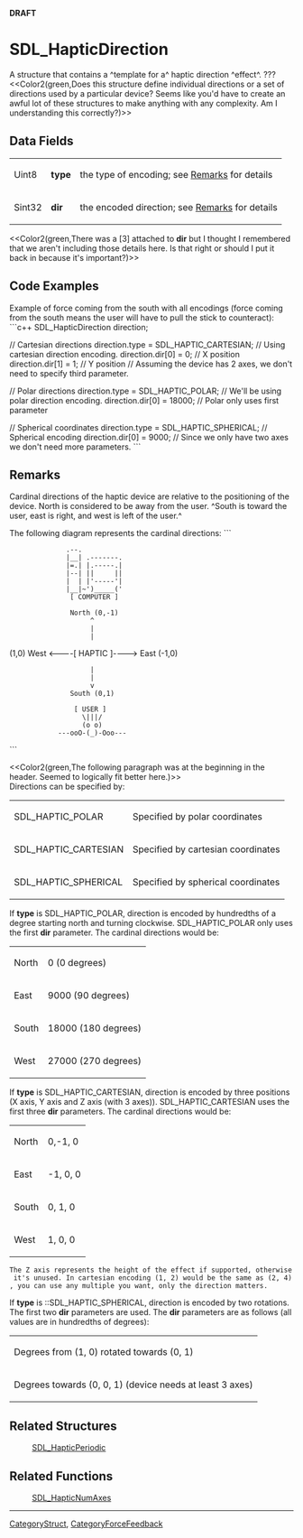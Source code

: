 <!-- pragma section-numbers off -->
<!-- pragma disable-camelcase -->
'''DRAFT'''

= SDL_HapticDirection =
A structure that contains a ^template for a^ haptic direction ^effect^. ???  <<Color2(green,Does this structure define individual directions or a set of directions used by a particular device?  Seems like you'd have to create an awful lot of these structures to make anything with any complexity.  Am I understanding this correctly?)>>


== Data Fields ==
{|
|Uint8
|'''type'''
|the type of encoding; see [[#type|Remarks]] for details
|-
|Sint32
|'''dir'''
|the encoded direction; see [[#type|Remarks]] for details
|}
<<Color2(green,There was a [3] attached to '''dir''' but I thought I remembered that we aren't including those details here.  Is that right or should I put it back in because it's important?)>>

== Code Examples ==
Example of force coming from the south with all encodings (force coming from the south means the user will have to pull the stick to counteract): 
```c++
SDL_HapticDirection direction;

// Cartesian directions
direction.type = SDL_HAPTIC_CARTESIAN; // Using cartesian direction encoding.
direction.dir[0] = 0; // X position
direction.dir[1] = 1; // Y position
// Assuming the device has 2 axes, we don't need to specify third parameter.

// Polar directions
direction.type = SDL_HAPTIC_POLAR; // We'll be using polar direction encoding.
direction.dir[0] = 18000; // Polar only uses first parameter

// Spherical coordinates
direction.type = SDL_HAPTIC_SPHERICAL; // Spherical encoding
direction.dir[0] = 9000; // Since we only have two axes we don't need more parameters.
```

== Remarks ==
Cardinal directions of the haptic device are relative to the positioning of the device. North is considered to be away from the user. ^South is toward the user, east is right, and west is left of the user.^

The following diagram represents the cardinal directions: 
```
               .--.
               |__| .-------.
               |=.| |.-----.|
               |--| ||     ||
               |  | |'-----'|
               |__|~')_____('
                [ COMPUTER ]


                North (0,-1)
                     ^
                     |
                     |
(1,0) West <----[ HAPTIC ]----> East (-1,0)
                     |
                     |
                     v
                South (0,1)


                 [ USER ]
                   \|||/
                   (o o)
             ---ooO-(_)-Ooo---
```

<span id="type"></span> <<Color2(green,The following paragraph was at the beginning in the header. Seemed to logically fit better here.)>><br/>
Directions can be specified by:
{|
|SDL_HAPTIC_POLAR
|Specified by polar coordinates
|-
|SDL_HAPTIC_CARTESIAN
|Specified by cartesian coordinates
|-
|SDL_HAPTIC_SPHERICAL
|Specified by spherical coordinates
|}

If '''type''' is SDL_HAPTIC_POLAR, direction is encoded by hundredths of a degree starting north and turning clockwise. SDL_HAPTIC_POLAR only uses the first '''dir''' parameter. The cardinal directions would be:
{|
|North
| 0 (0 degrees)
|-
|East
| 9000 (90 degrees)
|-
|South
| 18000 (180 degrees)
|-
|West
| 27000 (270 degrees)
|}

If '''type''' is SDL_HAPTIC_CARTESIAN, direction is encoded by three positions (X axis, Y axis and Z axis (with 3 axes)). SDL_HAPTIC_CARTESIAN uses the first three '''dir''' parameters. The cardinal directions would be:
{|
|North
| 0,-1, 0 
|-
|East
| -1, 0, 0 
|-
|South
| 0, 1, 0 
|-
|West
| 1, 0, 0 
|}
 The Z axis represents the height of the effect if supported, otherwise it's unused. In cartesian encoding (1, 2) would be the same as (2, 4), you can use any multiple you want, only the direction matters.

If '''type''' is ::SDL_HAPTIC_SPHERICAL, direction is encoded by two rotations. The first two '''dir''' parameters are used. The '''dir''' parameters are as follows (all values are in hundredths of degrees):
{|
|Degrees from (1, 0) rotated towards (0, 1)
|-
|Degrees towards (0, 0, 1) (device needs at least 3 axes)
|}

== Related Structures ==
:[[SDL_HapticPeriodic]]

== Related Functions ==
:[[SDL_HapticNumAxes]]

----
[[CategoryStruct]], [[CategoryForceFeedback]]
